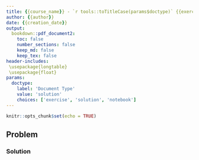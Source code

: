 ```yaml
---
title: {{course_name}} - `r tools::toTitleCase(params$doctype)` {{exercise_count}}
author: {{author}}
date: {{creation_date}}
output:
  bookdown::pdf_document2:
    toc: false
    number_sections: false
    keep_md: false
    keep_tex: false
header-includes:
 \usepackage{longtable}
 \usepackage{float}
params:
  doctype:
    label: 'Document Type'
    value: 'solution'
    choices: ['exercise', 'solution', 'notebook']
---
```



```r
knitr::opts_chunk$set(echo = TRUE)
```


## Problem

<!-- your-solution-start
### Your Solution

---  your-solution-end -->


<!-- master-solution-start -->

### Solution

<!-- master-solution-end -->

